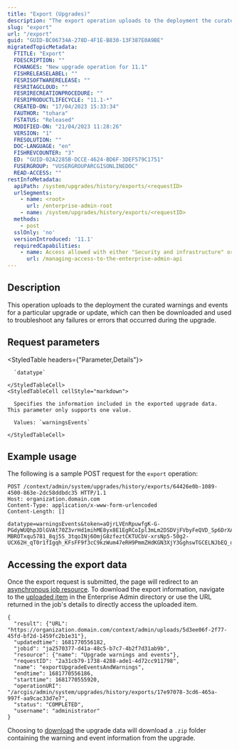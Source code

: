 ```yaml
---
title: "Export (Upgrades)"
description: "The export operation uploads to the deployment the curated warnings and events for a particular upgrade or update."
slug: "export"
url: "/export"
guid: "GUID-BC06734A-278D-4F1E-B830-13F387E0A9BE"
migratedTopicMetadata:
  FTITLE: "Export"
  FDESCRIPTION: ""
  FCHANGES: "New upgrade operation for 11.1"
  FISHRELEASELABEL: ""
  FESRISOFTWARERELEASE: ""
  FESRITAGCLOUD: ""
  FESRIRECREATIONPROCEDURE: ""
  FESRIPRODUCTLIFECYCLE: "11.1-*"
  CREATED-ON: "17/04/2023 15:33:34"
  FAUTHOR: "tohara"
  FSTATUS: "Released"
  MODIFIED-ON: "21/04/2023 11:28:26"
  VERSION: "1"
  FRESOLUTION: ""
  DOC-LANGUAGE: "en"
  FISHREVCOUNTER: "3"
  ED: "GUID-02A2285B-DCCE-4624-BD6F-3DEF579C1751"
  FUSERGROUP: "VUSERGROUPARCGISONLINEDOC"
  READ-ACCESS: ""
restInfoMetadata:
  apiPath: /system/upgrades/history/exports/<requestID>
  urlSegments:
    - name: <root>
      url: /enterprise-admin-root
    - name: /system/upgrades/history/exports/<requestID>
  methods:
    - post
  sslOnly: 'no'
  versionIntroduced: '11.1'
  requiredCapabilities:
    - name: Access allowed with either "Security and infrastructure" or "Servers" privileges
      url: /managing-access-to-the-enterprise-admin-api
---
```


## Description

This operation uploads to the deployment the curated warnings and events for a particular upgrade or update, which can then be downloaded and used to troubleshoot any failures or errors that occurred during the upgrade.


##  Request parameters

<StyledTable headers={"Parameter,Details"}>
  <StyledTableRow>
    <StyledTableCell cellStyle="markdown">

      `datatype` 

    </StyledTableCell>
    <StyledTableCell cellStyle="markdown">

      Specifies the information included in the exported upgrade data. This parameter only supports one value.

      Values: `warningsEvents` 

    </StyledTableCell>
  </StyledTableRow>
</StyledTable>


## Example usage

The following is a sample POST request for the `export` operation:

```other
POST /context/admin/system/upgrades/history/exports/64426e0b-1089-4500-863e-2dc58ddbdc35 HTTP/1.1
Host: organization.domain.com
Content-Type: application/x-www-form-urlencoded
Content-Length: []

datatype=warningsEvents&token=aOjrLVEnRpuwfgK-G-PGdyWUQhpJDlGVAt70Z3vrHd1mihME8yx8E1EgRCoIpl3mLm2DSDVjFVbyFeQVD_Sp6DrXAIrwED7NYmMTF_GkLurVWAe-MBROTxqu5781_8qj5S_3tqoINj6OmjG8zfeztCKTUCbV-xrsNp5-50g2-UCX62H_qT0r1fIgqh_KFsFF9f3cC9kzWum47eRH9PmmZHdKGN3XjY3GghswTGCELNJbEQ_q84sz8zYE5q6jx8Cl

```

## Accessing the export data

Once the export request is submitted, the page will redirect to an [asynchronous job resource](/job). To download the export information, navigate to the [uploaded item](/uploaded-item) in the Enterprise Admin directory or use the URL returned in the job's details to directly access the uploaded item.

```other
{
  "result": {"URL": "https://organization.domain.com/context/admin/uploads/5d3ee06f-2f77-45fd-bf2d-1459fc2b1e31"},
  "updatedtime": 1681770556182,
  "jobid": "ja2570377-d41a-48c5-b7c7-4b2f7d31ab9b",
  "resource": {"name": "Upgrade warnings and events"},
  "requestID": "2a31cb79-1738-4288-ade1-4d72cc911798",
  "name": "exportUpgradeEventsAndWarnings",
  "endtime": 1681770556186,
  "starttime": 1681770555920,
  "operationURI": "/arcgis/admin/system/upgrades/history/exports/17e97078-3cd6-465a-997f-aa9cac33d7e7",
  "status": "COMPLETED",
  "username": "administrator"
}
```

Choosing to [download](/download-uploaded-item) the upgrade data will download a `.zip` folder containing the warning and event information from the upgrade.
